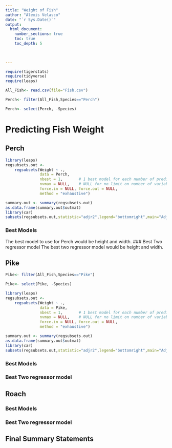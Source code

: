 ```yaml
---
title: "Weight of Fish"
author: "Alexis Velasco"
date: "`r Sys.Date()`"  
output: 
  html_document:
    number_sections: true
    toc: true
    toc_depth: 5

 
    
---
```



```r
require(tigerstats)
require(tidyverse)
require(leaps)
```
```r
All_Fish<- read.csv(file="Fish.csv")
```
```r
Perch<- filter(All_Fish,Species=="Perch")
```
```r
Perch<- select(Perch, -Species)
```
 



# Predicting Fish Weight


## Perch
```r
library(leaps)
regsubsets.out <-
    regsubsets(Weight ~ .,
               data = Perch,
               nbest = 1,       # 1 best model for each number of predictors
               nvmax = NULL,    # NULL for no limit on number of variables
               force.in = NULL, force.out = NULL,
               method = "exhaustive")

summary.out <- summary(regsubsets.out)
as.data.frame(summary.out$outmat)
library(car)
subsets(regsubsets.out,statistic="adjr2",legend="bottomright",main="Adjusted R^2")
```


### Best Models
The best model to use for Perch would be height and width.
### Best Two regressor model
The best two regressor model would be height and width. 

## Pike

```r
Pike<- filter(All_Fish,Species=="Pike")
```
```r
Pike<- select(Pike, -Species)
```


```r
library(leaps)
regsubsets.out <-
    regsubsets(Weight ~ .,
               data = Pike,
               nbest = 1,       # 1 best model for each number of predictors
               nvmax = NULL,    # NULL for no limit on number of variables
               force.in = NULL, force.out = NULL,
               method = "exhaustive")

summary.out <- summary(regsubsets.out)
as.data.frame(summary.out$outmat)
library(car)
subsets(regsubsets.out,statistic="adjr2",legend="bottomright",main="Adjusted R^2")
```
### Best Models

### Best Two regressor model

## Roach

### Best Models

### Best Two regressor model

## Final Summary Statements